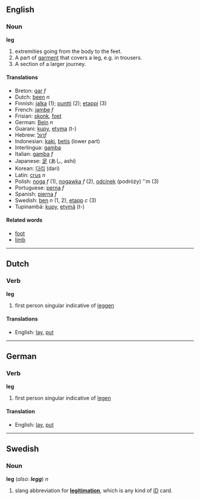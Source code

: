 ==English==
===Noun===
'''leg'''

# extremities going from the body to the feet.
# A part of [[garment]] that covers a leg, e.g. in trousers.
# A section of a larger journey.

====Translations====

*Breton: [[gar]] ''f''
*Dutch: [[been]] ''n''
*Finnish: [[jalka]] (1); [[puntti]] (2); [[etappi]] (3)
*French: [[jambe]] ''f''
*Frisian: [[skonk]], [[foet]]
*German: [[Bein]] ''n''
*Guarani: [[kupy]], [[etyma]] (t-)
*Hebrew: [[רגל]]''f''
*Indonesian: [[kaki]], [[betis]] (lower part)
*Interlingua: [[gamba]]
*Italian: [[gamba]] ''f''
*Japanese: [[足]] (あし, ashi)
*Korean: [[다리]] (dari)
*Latin: [[crus]] ''n''
*Polish: [[noga]] ''f'' (1), [[nogawka]] ''f'' (2), [[odcinek]] (podróży) ''m (3)
*Portuguese: [[perna]] ''f''
*Spanish: [[pierna]] ''f''
*Swedish: [[ben]] ''n'' (1, 2), [[etapp]] ''c'' (3)
*Tupinambá: [[kupy]], [[etymã]] (t-)

====Related words====
*[[foot]]
*[[limb]]

----

==Dutch==
===Verb===
'''leg'''

# first person singular indicative of [[leggen]]

====Translations====
*English: [[lay]], [[put]]

----

==German==
===Verb===
'''leg'''

# first person singular indicative of [[legen]]

====Translation====
*English: [[lay]], [[put]]

----
==Swedish==
===Noun===
'''leg''' (''also: '''legg''''') ''n''

#slang abbreviation for '''[[legitimation]]''', which is any kind of [[ID]] card.